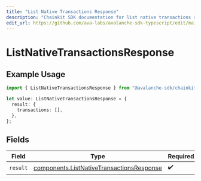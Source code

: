 ```yaml
---
title: "List Native Transactions Response"
description: "Chainkit SDK documentation for list native transactions response"
edit_url: https://github.com/ava-labs/avalanche-sdk-typescript/edit/main/chainkit/docs/models/operations/listnativetransactionsresponse.md
---
```


# ListNativeTransactionsResponse

## Example Usage

```typescript
import { ListNativeTransactionsResponse } from "@avalanche-sdk/chainkit/models/operations";

let value: ListNativeTransactionsResponse = {
  result: {
    transactions: [],
  },
};
```

## Fields

| Field                                                                                                  | Type                                                                                                   | Required                                                                                               | Description                                                                                            |
| ------------------------------------------------------------------------------------------------------ | ------------------------------------------------------------------------------------------------------ | ------------------------------------------------------------------------------------------------------ | ------------------------------------------------------------------------------------------------------ |
| `result`                                                                                               | [components.ListNativeTransactionsResponse](https://github.com/ava-labs/avalanche-sdk-typescript/blob/main/chainkit/models/components/listnativetransactionsresponse.md) | :heavy_check_mark:                                                                                     | N/A                                                                                                    |